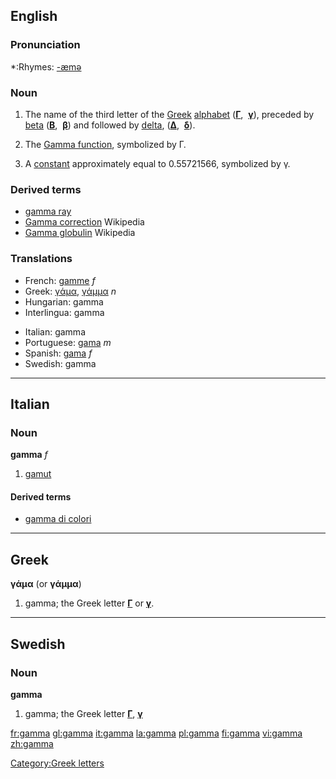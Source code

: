 {{letter_disp2|beta|[[image:Greek_uc_gamma.png|33px]][[image:Greek_lc_gamma.png|28px]] |delta|γάμα|Γ|γ}}

==English==

===Pronunciation===
*:Rhymes: [[Rhymes:English:-æmə|-æmə]]

===Noun===
{{en-noun-unc}}
# The name of the third letter of the [[Greek]] [[alphabet]] ('''[[Γ]]''', &nbsp;'''[[γ]]'''), preceded by [[beta]] ('''[[Β]]''', &nbsp;'''[[β]]''') and followed by [[delta]], ('''[[Δ]]''', &nbsp;'''[[δ]]''').
# {{cattag|mathematics}} The [[w:Gamma function|Gamma function]], symbolized by Γ.
# {{cattag|mathematics}} A [[constant]] approximately equal to 0.55721566, symbolized by γ.

===Derived terms===
* [[gamma ray]]
* [[w:Gamma correction|Gamma correction]] Wikipedia
* [[w:Gamma globulin|Gamma globulin]] Wikipedia

===Translations===
{{top}}
*French: [[gamme]] ''f''
*Greek: [[γάμα]], [[γάμμα]] ''n'' 
*Hungarian: gamma
*Interlingua: gamma
{{mid}}
*Italian: gamma
*Portuguese: [[gama]] ''m''
*Spanish: [[gama]] ''f''
*Swedish: gamma
{{bottom}}

----

==Italian==

===Noun===
'''gamma''' ''f''
# [[gamut]]

====Derived terms====
*[[gamma di colori]]<!-- only if it's a set-phrase -->

----
==Greek==
'''γάμα''' (or '''γάμμα''')

# gamma; the Greek letter '''[[Γ]]''' or '''[[γ]]'''.

----
==Swedish==

===Noun===
'''gamma'''
# gamma; the Greek letter '''[[Γ]]''', '''[[γ]]'''

[[Category:Greek letters]]

[[fr:gamma]]
[[gl:gamma]]
[[it:gamma]]
[[la:gamma]]
[[pl:gamma]]
[[fi:gamma]]
[[vi:gamma]]
[[zh:gamma]]